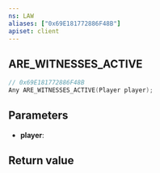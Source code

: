 ```yaml
---
ns: LAW
aliases: ["0x69E181772886F48B"]
apiset: client
---
```

## ARE_WITNESSES_ACTIVE

```c
// 0x69E181772886F48B
Any ARE_WITNESSES_ACTIVE(Player player);
```


## Parameters
* **player**:

## Return value